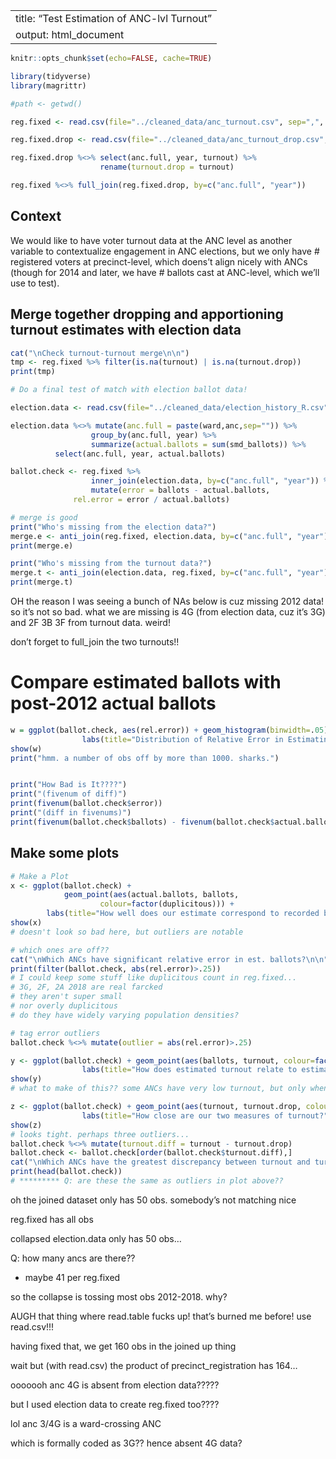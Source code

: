 
---
title: "Test Estimation of ANC-lvl Turnout"
output: html_document
---


```r

knitr::opts_chunk$set(echo=FALSE, cache=TRUE)

```


```r

library(tidyverse)
library(magrittr)

#path <- getwd()

reg.fixed <- read.csv(file="../cleaned_data/anc_turnout.csv", sep=",", header=TRUE)

reg.fixed.drop <- read.csv(file="../cleaned_data/anc_turnout_drop.csv", sep=",", header=TRUE)

reg.fixed.drop %<>% select(anc.full, year, turnout) %>%
                    rename(turnout.drop = turnout)

reg.fixed %<>% full_join(reg.fixed.drop, by=c("anc.full", "year"))
```

## Context

We would like to have voter turnout data at the ANC level as another variable to contextualize engagement in ANC elections, but we only have # registered voters at precinct-level, which doens't align nicely with ANCs (though for 2014 and later, we have # ballots cast at ANC-level, which we'll use to test).

## Merge together dropping and apportioning turnout estimates with election data

```r
cat("\nCheck turnout-turnout merge\n\n")
tmp <- reg.fixed %>% filter(is.na(turnout) | is.na(turnout.drop))
print(tmp)

# Do a final test of match with election ballot data!

election.data <- read.csv(file="../cleaned_data/election_history_R.csv", sep=",", header=TRUE)

election.data %<>% mutate(anc.full = paste(ward,anc,sep="")) %>%
                  group_by(anc.full, year) %>%
                  summarize(actual.ballots = sum(smd_ballots)) %>%
		  select(anc.full, year, actual.ballots)

ballot.check <- reg.fixed %>%
                  inner_join(election.data, by=c("anc.full", "year")) %>%
                  mutate(error = ballots - actual.ballots,
		      rel.error = error / actual.ballots)

# merge is good
print("Who's missing from the election data?")
merge.e <- anti_join(reg.fixed, election.data, by=c("anc.full", "year"))
print(merge.e)

print("Who's missing from the turnout data?")
merge.t <- anti_join(election.data, reg.fixed, by=c("anc.full", "year"))
print(merge.t)

```
OH the reason I was seeing a bunch of NAs below is cuz missing 2012 data! so it's not so bad. what we are missing is 4G (from election data, cuz it's 3G) and 2F 3B 3F from turnout data. weird!

don't forget to full_join the two turnouts!!


# Compare estimated ballots with post-2012 actual ballots

```r
w = ggplot(ballot.check, aes(rel.error)) + geom_histogram(binwidth=.05) +
                labs(title="Distribution of Relative Error in Estimating Ballots")
show(w)
print("hmm. a number of obs off by more than 1000. sharks.")


print("How Bad is It????")
print("(fivenum of diff)")
print(fivenum(ballot.check$error))
print("(diff in fivenums)")
print(fivenum(ballot.check$ballots) - fivenum(ballot.check$actual.ballots))

```

## Make some plots

```r

# Make a Plot
x <- ggplot(ballot.check) +
            geom_point(aes(actual.ballots, ballots,
	                colour=factor(duplicitous))) +
	    labs(title="How well does our estimate correspond to recorded ballots?")
show(x)
# doesn't look so bad here, but outliers are notable

# which ones are off??
cat("\nWhich ANCs have significant relative error in est. ballots?\n\n")
print(filter(ballot.check, abs(rel.error)>.25))
# I could keep some stuff like duplicitous count in reg.fixed...
# 3G, 2F, 2A 2018 are real farcked
# they aren't super small
# nor overly duplicitous
# do they have widely varying population densities?

# tag error outliers
ballot.check %<>% mutate(outlier = abs(rel.error)>.25)

y <- ggplot(ballot.check) + geom_point(aes(ballots, turnout, colour=factor(outlier))) +
                labs(title="How does estimated turnout relate to estimated ballots?")
show(y)
# what to make of this?? some ANCs have very low turnout, but only when they have few... ballots... aha. IV should be registrations maybe?

z <- ggplot(ballot.check) + geom_point(aes(turnout, turnout.drop, colour=factor(outlier))) +
                labs(title="How close are our two measures of turnout?")
show(z)
# looks tight. perhaps three outliers...
ballot.check %<>% mutate(turnout.diff = turnout - turnout.drop)
ballot.check <- ballot.check[order(ballot.check$turnout.diff),] 
cat("\nWhich ANCs have the greatest discrepancy between turnout and turnout.drop?\n\n")
print(head(ballot.check))
# ********* Q: are these the same as outliers in plot above??

```





oh the joined dataset only has 50 obs. somebody's not matching nice

reg.fixed has all obs

collapsed election.data only has 50 obs...

Q: how many ancs are there??

- maybe 41 per reg.fixed

so the collapse is tossing most obs 2012-2018. why?

AUGH that thing where read.table fucks up! that's burned me before! use read.csv!!!

having fixed that, we get 160 obs in the joined up thing


wait but (with read.csv) the product of precinct_registration has 164...

ooooooh anc 4G is absent from election data?????

but I used election data to create reg.fixed too????

lol anc 3/4G is a ward-crossing ANC

which is formally coded as 3G?? hence absent 4G data?
